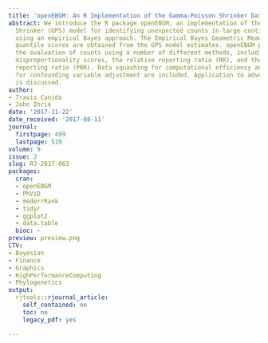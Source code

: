 ```yaml
---
title: 'openEBGM: An R Implementation of the Gamma-Poisson Shrinker Data Mining Model'
abstract: We introduce the R package openEBGM, an implementation of the Gamma-Poisson
  Shrinker (GPS) model for identifying unexpected counts in large contingency tables
  using an empirical Bayes approach. The Empirical Bayes Geometric Mean (EBGM) and
  quantile scores are obtained from the GPS model estimates. openEBGM provides for
  the evaluation of counts using a number of different methods, including the model-based
  disproportionality scores, the relative reporting ratio (RR), and the proportional
  reporting ratio (PRR). Data squashing for computational efficiency and stratification
  for confounding variable adjustment are included. Application to adverse event detection
  is discussed.
author:
- Travis Canida
- John Ihrie
date: '2017-11-22'
date_received: '2017-08-11'
journal:
  firstpage: 499
  lastpage: 519
volume: 9
issue: 2
slug: RJ-2017-063
packages:
  cran:
  - openEBGM
  - PhViD
  - mederrRank
  - tidyr
  - ggplot2
  - data.table
  bioc: ~
preview: preview.png
CTV:
- Bayesian
- Finance
- Graphics
- HighPerformanceComputing
- Phylogenetics
output:
  rjtools::rjournal_article:
    self_contained: no
    toc: no
    legacy_pdf: yes

---
```

